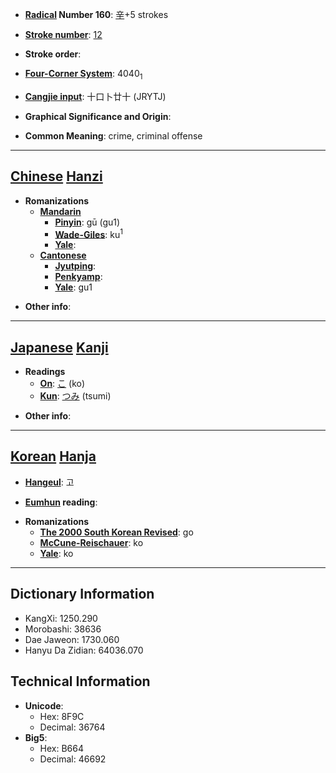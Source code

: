 * '''[[Wiktionary:Chinese radical index| Radical]] Number 160''': [[Wiktionary:Chinese radical index 辛|辛]]+5 strokes

* '''[[Wiktionary:Chinese total strokes index|Stroke number]]''': [[Wiktionary:Chinese total strokes index 12|12]]

* '''Stroke order''': 

* '''[[Wiktionary:Chinese four corner index|Four-Corner System]]''': 4040<sub>1</sub>

* '''[[Wiktionary:Chinese Cangjie index|Cangjie input]]''': 十口卜廿十 (JRYTJ)

* '''Graphical Significance and Origin''': 

* '''Common Meaning''': crime, criminal offense

----

== [[Chinese]] [[Hanzi]] ==

* '''Romanizations'''
** '''[[Mandarin]]'''
*** '''[[Pinyin]]''': gū (gu1)
*** '''[[Wade-Giles]]''': ku<sup>1</sup>
*** '''[[Yale]]''': 
** '''[[Cantonese]]'''
*** '''[[Jyutping]]''':
*** '''[[Penkyamp]]''': 
*** '''[[Yale]]''': gu1

* '''Other info''': 

----

== [[Japanese]] [[Kanji]] ==

* '''Readings'''
** '''[[On]]''': [[こ]] (ko)
** '''[[Kun]]''': [[つみ]] (tsumi)

* '''Other info''':  

----

== [[Korean]] [[Hanja]] ==

* '''[[Hangeul]]''': 고

* '''[[Eumhun]] reading''': 

* '''Romanizations'''
** '''[[The 2000 South Korean Revised Romanization|The 2000 South Korean Revised]]''': go
** '''[[McCune-Reischauer]]''': ko
** '''[[Yale]]''': ko

----

== Dictionary Information ==

* KangXi: 1250.290
* Morobashi: 38636
* Dae Jaweon: 1730.060
* Hanyu Da Zidian: 64036.070

== Technical Information ==

* '''Unicode''':
** Hex: 8F9C
** Decimal: 36764
* '''Big5''':
** Hex: B664
** Decimal: 46692